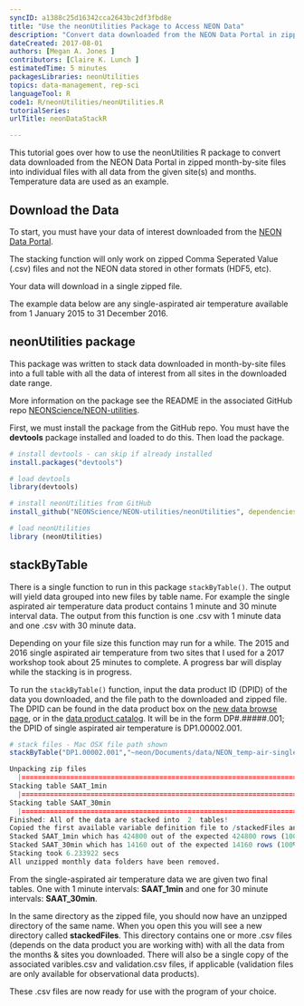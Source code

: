 ```yaml
---
syncID: a1388c25d16342cca2643bc2df3fbd8e
title: "Use the neonUtilities Package to Access NEON Data"
description: "Convert data downloaded from the NEON Data Portal in zipped month-by-site files into a table with all data of interest. Temperature data are used as an example. "
dateCreated: 2017-08-01
authors: [Megan A. Jones ]
contributors: [Claire K. Lunch ]
estimatedTime: 5 minutes
packagesLibraries: neonUtilities
topics: data-management, rep-sci
languageTool: R
code1: R/neonUtilities/neonUtilities.R
tutorialSeries:
urlTitle: neonDataStackR

---
```


This tutorial goes over how to use the neonUtilities R package to 
convert data downloaded from the NEON Data Portal 
in zipped month-by-site files into individual files with all data from the 
given site(s) and months. Temperature data are used as an example.

## Download the Data
To start, you must have your data of interest downloaded from the 
<a href="http://data.neonscience.org" target="_blank"> NEON Data Portal</a>.  

The stacking function will only work on zipped Comma Seperated Value (.csv) 
files and not the NEON data stored in other formats (HDF5, etc). 

Your data will download in a single zipped file. 

The example data below are any single-aspirated air temperature available from 
1 January 2015 to 31 December 2016. 

## neonUtilities package

This package was written to stack data downloaded in month-by-site files into a 
full table with all the data of interest from all sites in the downloaded date
range.  

More information on the package see the README in the associated GitHub repo 
<a href="https://github.com/NEONScience/NEON-utilities/tree/master/neonUtilities" target="_blank"> NEONScience/NEON-utilities</a>. 

First, we must install the package from the GitHub repo. You must have the 
**devtools** package installed and loaded to do this. Then load the package. 

```r
# install devtools - can skip if already installed
install.packages("devtools")

# load devtools
library(devtools)

# install neonUtilities from GitHub
install_github("NEONScience/NEON-utilities/neonUtilities", dependencies=TRUE)

# load neonUtilities
library (neonUtilities)

```


## stackByTable
There is a single function to run in this package `stackByTable()`. The output
will yield data grouped into new files by table name. For example the single 
aspirated air temperature data product contains 1 minute and 30 minute interval
data. The output from this function is one .csv with 1 minute data and one .csv 
with 30 minute data. 

Depending on your file size this function may run for a while. The 2015 and 2016
single aspirated air temperature from two sites that I used for a 2017 workshop
took about 25 minutes to complete. A progress bar will display while the 
stacking is in progress. 

To run the `stackByTable()` function, input the data product ID (DPID) of the 
data you downloaded, and the file path to the downloaded and zipped file. 
The DPID can be found in the data product box on the 
[new data browse page](http://data.neonscience.org/static/browse.html), or in 
the [data product catalog](http://data.neonscience.org/data-product-catalog). 
It will be in the form DP#.#####.001; the DPID of single aspirated air 
temperature is DP1.00002.001.

```r
# stack files - Mac OSX file path shown
stackByTable("DP1.00002.001","~neon/Documents/data/NEON_temp-air-single.zip")

```

```r
Unpacking zip files
  |=========================================================================================| 100%
Stacking table SAAT_1min
  |=========================================================================================| 100%
Stacking table SAAT_30min
  |=========================================================================================| 100%
Finished: All of the data are stacked into  2  tables!
Copied the first available variable definition file to /stackedFiles and renamed as variables.csv
Stacked SAAT_1min which has 424800 out of the expected 424800 rows (100%).
Stacked SAAT_30min which has 14160 out of the expected 14160 rows (100%).
Stacking took 6.233922 secs
All unzipped monthly data folders have been removed.
```

From the single-aspirated air temperature data we are given two final tables. 
One with 1 minute intervals: **SAAT_1min** and one for 30 minute intervals: 
**SAAT_30min**.  

In the same directory as the zipped file, you should now have an unzipped 
directory of the same name. When you open this you will see a new directory 
called **stackedFiles**. This directory contains one or more .csv files 
(depends on the data product you are working with) with all the data from 
the months & sites you downloaded. There will also be a single copy of the 
associated varibles.csv and validation.csv files, if applicable (validation 
files are only available for observational data products).

These .csv files are now ready for use with the program of your choice. 

